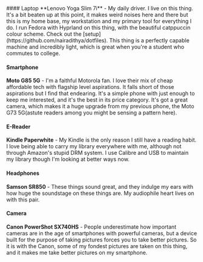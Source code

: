 
<BaseLayout title="Uses" description="The hardware I use on a day-to-day basis.">
<Prose>
#### Laptop
**Lenovo Yoga Slim 7i** - My daily driver. I live on this thing. It's a bit beaten up at this point, it makes weird noises here and there but this is my home base, my workstation and my primary tool for everything I do. I run Fedora with Hyprland on this thing, with the beautiful catppuccin colour scheme. Check out the [setup](https://github.com/nairadithya/dotfiles). This thing is a perfectly capable machine and incredibly light, which is great when you're a student who commutes to college.

#### Smartphone
**Moto G85 5G** - I'm a faithful Motorola fan. I love their mix of cheap affordable tech with flagship level aspirations. It falls short of those aspirations but I find that endearing. It's a simple phone with just enough to keep me interested, and it's the best in its price category. It's got a great camera, which makes it a huge upgrade from my previous phone, the Moto G73 5G(astute readers among you might be sensing a pattern here).
#### E-Reader
**Kindle Paperwhite** - My Kindle is the only reason I still have a reading habit. I love being able to carry my library everywhere with me, although not through Amazon's stupid DRM system. I use Calibre and USB to maintain my library though I'm looking at better ways now.
#### Headphones
**Samson SR850** - These things sound great, and they indulge my ears with how huge the soundstage on these things are. My audiophile heart lives on with this pair.
#### Camera
**Canon PowerShot  SX740HS** - People underestimate how important cameras are in the age of smartphones with powerful cameras, but a device built for the purpose of taking pictures forces you to take better pictures. So it is with the Canon, some of my fondest pictures are taken on this thing, and it makes me take better pictures on my smartphone.

</Prose>
</BaseLayout>
